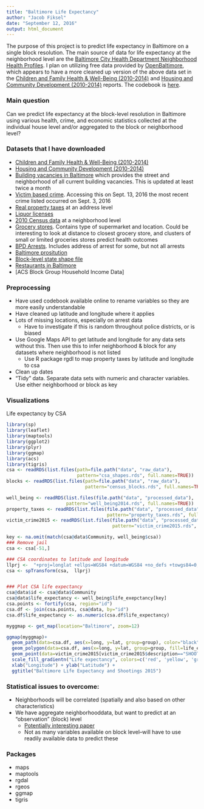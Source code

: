 ```yaml
---
title: "Baltimore Life Expectancy"
author: "Jacob Fiksel"
date: "September 12, 2016"
output: html_document
---
```

The purpose of this project is to predict life expectancy in Baltimore on a single block resolution. The main source of data for life expectancy at the neighborhood level are the [Baltimore City Health Department Neighborhood Health Profiles](http://health.baltimorecity.gov/node/231). I plan on utilizing free data provided by [OpenBaltimore](https://data.baltimorecity.gov), which appears to have a more cleaned up version of the above data set in the [Children and Family Health & Well-Being (2010-2014)](https://data.baltimorecity.gov/Neighborhoods/Children-and-Family-Health-Well-Being-2010-2014-/rtbq-mnni) and [Housing and Community Development (2010-2014)](https://data.baltimorecity.gov/Neighborhoods/Housing-and-Community-Development-2010-2014-/mvvs-32jm) reports. The codebook is [here](https://data.baltimorecity.gov/Neighborhoods/BNIA-Vital-Signs-Codebook/ryvy-9zw6). 

### Main question
Can we predict life expectancy at the block-level resolution in Baltimore using various health, crime, and economic statistics collected at the individual house level and/or aggregated to the block or neighborhood level?

### Datasets that I have downloaded 

* [Children and Family Health & Well-Being (2010-2014)](https://data.baltimorecity.gov/Neighborhoods/Children-and-Family-Health-Well-Being-2010-2014-/rtbq-mnni)
* [Housing and Community Development (2010-2014)](https://data.baltimorecity.gov/Neighborhoods/Housing-and-Community-Development-2010-2014-/mvvs-32jm)
* [Building vacancies in Baltimore](https://data.baltimorecity.gov/Housing-Development/Vacant-Buildings/qqcv-ihn5) which provides the street and neighborhood of all current building vacancies. This is updated at least twice a month
* [Victim based crime](https://data.baltimorecity.gov/Public-Safety/BPD-Part-1-Victim-Based-Crime-Data/wsfq-mvij). Accessing this on Sept. 13, 2016 the most recent crime listed occurred on Sept. 3, 2016
* [Real property taxes](https://data.baltimorecity.gov/Financial/Real-Property-Taxes/27w9-urtv) at an address level
* [Liquor licenses](https://data.baltimorecity.gov/City-Services/Liquor-Licenses/xv8d-bwgi)
* [2010 Census data](https://data.baltimorecity.gov/Neighborhoods/Census-Demographics-2010/cix3-h4cy) at a neighborhood level
* [Grocery stores](https://data.baltimorecity.gov/Health/Grocery-Stores/uuwk-975y). Contains type of supermarket and location. Could be interesting to look at distance to closest grocery store, and clusters of small or limited groceries stores predict health outcomes
* [BPD Arrests](https://data.baltimorecity.gov/Public-Safety/BPD-Arrests/n29z-hvc9). Includes address of arrest for some, but not all arrests
* [Baltimore prositution](https://data.baltimorecity.gov/Public-Safety/Prostitution-in-Baltimore-City/hky9-jqjm)
* [Block-level state shape file](https://www.nhgis.org)
* [Restaurants in Baltimore](https://data.baltimorecity.gov/Culture-Arts/Restaurants/k5ry-ef3g)
* [ACS Block Group Household Income Data]

### Preprocessing
* Have used codebook available online to rename variables so they are more easily understandable
* Have cleaned up latitude and longitude where it applies 
* Lots of missing locations, especially on arrest data
    + Have to investigate if this is random throughout police districts, or is biased
* Use Google Maps API to get latitude and longitude for any data sets without this. Then use this to infer neighborhood & block for any datasets where neighborhood is not listed
    + Use R package rgdl to map property taxes by latitude and longitude to csa
* Clean up dates
* "Tidy" data. Separate data sets with numeric and character variables. Use either neighborhood or block as key

### Visualizations

Life expectancy by CSA
```r
library(sp)
library(leaflet)
library(maptools)
library(ggplot2)
library(plyr)
library(ggmap)
library(acs)
library(tigris)
csa <- readRDS(list.files(path=file.path("data", "raw_data"),
                          pattern="csa_shapes.rds", full.names=TRUE))
blocks <- readRDS(list.files(path=file.path("data", "raw_data"),
                             pattern="census_blocks.rds", full.names=TRUE))

well_being <- readRDS(list.files(file.path("data", "processed_data"),
                      pattern="well_being2014.rds", full.names=TRUE))
property_taxes <- readRDS(list.files(file.path("data", "processed_data"),
                                     pattern="property_taxes.rds", full.names=TRUE))
victim_crime2015 <- readRDS(list.files(file.path("data", "processed_data"),
                                       pattern="victim_crime2015.rds", full.names=TRUE))

key <- na.omit(match(csa@data$Community, well_being$csa))
### Remove jail
csa <- csa[-51,]

### CSA coordinates to latitude and longitude
llprj <-  "+proj=longlat +ellps=WGS84 +datum=WGS84 +no_defs +towgs84=0,0,0"
csa <- spTransform(csa,  llprj)


### Plot CSA life expectancy 
csa@data$id <- csa@data$Community
csa@data$life_expectancy <- well_being$life_exepctancy[key]
csa.points <- fortify(csa, region="id")
csa.df <- join(csa.points, csa@data, by="id")
csa.df$life_expectancy <- as.numeric(csa.df$life_expectancy)

myggmap <- get_map(location="Baltimore", zoom=12)

ggmap(myggmap)+
  geom_path(data=csa.df, aes(x=long, y=lat, group=group), color="black")  +
  geom_polygon(data=csa.df, aes(x=long, y=lat, group=group, fill=life_expectancy), alpha=.4) +
  geom_point(data=victim_crime2015[victim_crime2015$description=="SHOOTING",], aes(x=longitude, y=latitude), alpha=.5) +
  scale_fill_gradientn("Life expectancy", colors=c('red', 'yellow', 'green')) +
  xlab("Longitude") + ylab("Latitude") + 
  ggtitle("Baltimore Life Expectancy and Shootings 2015")
```

### Statistical issues to overcome:

* Neighborhoods will be correlated (spatially and also based on other characteristics)
* We have aggregate neighborhooddata, but want to predict at an "observation" (block) level 
    + [Potentially interesting paper](http://faculty.som.yale.edu/ksudhir/workingpapers/Conditional%20Means%20Approach-JEctrics.pdf)
    + Not as many variables available on block level--will have to use readily available data to predict these

### Packages
* maps
* maptools
* rgdal
* rgeos
* ggmap
* tigris




